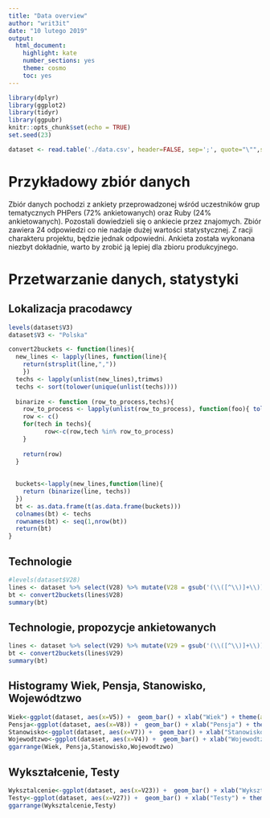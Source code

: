 ```yaml
---
title: "Data overview"
author: "writ3it"
date: "10 lutego 2019"
output: 
  html_document: 
    highlight: kate
    number_sections: yes
    theme: cosmo
    toc: yes
---
```


```r
library(dplyr)
library(ggplot2)
library(tidyr)
library(ggpubr)
knitr::opts_chunk$set(echo = TRUE)
set.seed(23)

dataset <- read.table('./data.csv', header=FALSE, sep=';', quote="\"",skip=1)
```

# Przykładowy zbiór danych

Zbiór danych pochodzi z ankiety przeprowadzonej wśród uczestników grup tematycznych PHPers (72% ankietowanych) oraz Ruby (24% ankietowanych). Pozostali dowiedzieli się o ankiecie przez znajomych. Zbiór zawiera 24 odpowiedzi co nie nadaje dużej wartości statystycznej. Z racji charakteru projektu, będzie jednak odpowiedni. Ankieta została wykonana niezbyt dokładnie, warto by zrobić ją lepiej dla zbioru produkcyjnego.

# Przetwarzanie danych, statystyki
## Lokalizacja pracodawcy
```r
levels(dataset$V3)
dataset$V3 <- "Polska"
```
``` r
convert2buckets <- function(lines){
  new_lines <- lapply(lines, function(line){ 
    return(strsplit(line,","))
    })
  techs <- lapply(unlist(new_lines),trimws)
  techs <- sort(tolower(unique(unlist(techs))))
  
  binarize <- function (row_to_process,techs){
    row_to_process <- lapply(unlist(row_to_process), function(foo){ tolower(trimws(foo))})
    row <- c()
    for(tech in techs){
          row<-c(row,tech %in% row_to_process)
    }
  
    return(row)
  }
  
  
  buckets<-lapply(new_lines,function(line){
    return (binarize(line, techs))
  })
  bt <- as.data.frame(t(as.data.frame(buckets)))
  colnames(bt) <- techs
  rownames(bt) <- seq(1,nrow(bt))
  return(bt)
}
```
## Technologie
``` r
#levels(dataset$V28)
lines <- dataset %>% select(V28) %>% mutate(V28 = gsub('(\\([^\\)]+\\))',"",V28, perl=TRUE)) %>% as.list
bt <- convert2buckets(lines$V28)
summary(bt)
```
## Technologie, propozycje ankietowanych
```r
lines <- dataset %>% select(V29) %>% mutate(V29 = gsub('(\\([^\\)]+\\))',"",V29, perl=TRUE)) %>% as.list
bt <- convert2buckets(lines$V29)
summary(bt)
```
## Histogramy Wiek, Pensja, Stanowisko, Wojewódtzwo
```r
Wiek<-ggplot(dataset, aes(x=V5)) +  geom_bar() + xlab("Wiek") + theme(axis.text.x = element_text(angle = 90, hjust = 1))
Pensja<-ggplot(dataset, aes(x=V8)) +  geom_bar() + xlab("Pensja") + theme(axis.text.x = element_text(angle = 90, hjust = 1))
Stanowisko<-ggplot(dataset, aes(x=V7)) +  geom_bar() + xlab("Stanowisko") + theme(axis.text.x = element_text(angle = 90, hjust = 1))
Wojewodtzwo<-ggplot(dataset, aes(x=V4)) +  geom_bar() + xlab("Wojewodtzwo") + theme(axis.text.x = element_text(angle = 90, hjust = 1))
ggarrange(Wiek, Pensja,Stanowisko,Wojewodtzwo)
```

## Wykształcenie, Testy
```r
Wyksztalcenie<-ggplot(dataset, aes(x=V23)) +  geom_bar() + xlab("Wyksztalcenie") + theme(axis.text.x = element_text(angle = 90, hjust = 1))
Testy<-ggplot(dataset, aes(x=V27)) +  geom_bar() + xlab("Testy") + theme(axis.text.x = element_text(angle = 90, hjust = 1))
ggarrange(Wyksztalcenie,Testy)
```
